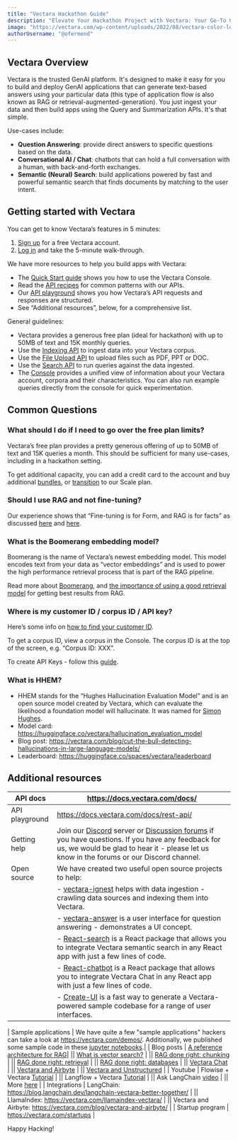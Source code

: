 ```yaml
---
title: "Vectara Hackathon Guide"
description: "Elevate Your Hackathon Project with Vectara: Your Go-To Guide for Building Generative AI Applications in Hackathons. Discover use-cases, quick-start resources, and unleash the full potential of GenAI."
image: "https://vectara.com/wp-content/uploads/2022/08/vectara-color-logo.svg"
authorUsername: "@ofermend"
---
```


## Vectara Overview

Vectara is the trusted GenAI platform. 
It's designed to make it easy for you to build and deploy GenAI applications that can generate text-based answers using your particular data 
(this type of application flow is also known as RAG or retrieval-augmented-generation). 
You just ingest your data and then build apps using the Query and Summarization APIs. It's that simple.

Use-cases include:

- **Question Answering**: provide direct answers to specific questions based on the data.
- **Conversational AI / Chat**: chatbots that can hold a full conversation with a human, with back-and-forth exchanges.
- **Semantic (Neural) Search**: build applications powered by fast and powerful semantic search that finds documents by matching to the user intent.

## Getting started with Vectara

You can get to know Vectara’s features in 5 minutes:

1. [Sign up](https://console.vectara.com/signup/?utm_source=event&utm_medium=hackathon&utm_term=sign-up&utm_content=hackathon-guide&utm_campaign=event-hackathon-sign-up-hackathon-guide) for a free Vectara account.
2. [Log in](https://console.vectara.com/login) and take the 5-minute walk-through.

We have more resources to help you build apps with Vectara:

- The [Quick Start guide](https://docs.vectara.com/docs/quickstart) shows you how to use the Vectara Console.
- Read the [API recipes](https://docs.vectara.com/docs/api-recipes) for common patterns with our APIs.
- Our [API playground](https://docs.vectara.com/docs/rest-api/) shows you how Vectara’s API requests and responses are structured.
- See “Additional resources”, below, for a comprehensive list.

General guidelines:

- Vectara provides a generous free plan (ideal for hackathon) with up to 50MB of text and 15K monthly queries.
- Use the [Indexing API](https://docs.vectara.com/docs/api-reference/indexing-apis/indexing) to ingest data into your Vectara corpus.
- Use the [File Upload API](https://docs.vectara.com/docs/api-reference/indexing-apis/file-upload/file-upload) to upload files such as PDF, PPT or DOC.
- Use the [Search API](https://docs.vectara.com/docs/api-reference/search-apis/search) to run queries against the data ingested.
- The [Console](https://console.vectara.com/login) provides a unified view of information about your Vectara account, corpora and their characteristics. You can also run example queries directly from the console for quick experimentation.

## Common Questions

### What should I do if I need to go over the free plan limits?

Vectara’s free plan provides a pretty generous offering of up to 50MB of text and 15K queries a month. This should be sufficient for many use-cases, including in a hackathon setting.

To get additional capacity, you can add a credit card to the account and buy additional [bundles](https://vectara.com/pricing/), or [transition](https://vectara.com/contact-us/) to our Scale plan.

### Should I use RAG and not fine-tuning?

Our experience shows that “Fine-tuning is for Form, and RAG is for facts” as discussed [here](https://www.anyscale.com/blog/fine-tuning-is-for-form-not-facts) and [here](https://vectara.com/fine-tuning-vs-grounded-generation/).

### What is the Boomerang embedding model?

Boomerang is the name of Vectara’s newest embedding model. This model encodes text from your data as “vector embeddings” and is used to power the high performance retrieval process that is part of the RAG pipeline.

Read more about [Boomerang](https://vectara.com/introducing-boomerang-vectaras-new-and-improved-retrieval-model/), and [the importance of using a good retrieval model](https://vectara.com/retrieval-augmented-generation-rag-done-right-retrieval/) for getting best results from RAG.

### Where is my customer ID / corpus ID / API key?

Here’s some info on [how to find your customer ID](https://docs.vectara.com/docs/quickstart#view-your-customer-id).

To get a corpus ID, view a corpus in the Console. The corpus ID is at the top of the screen, e.g. “Corpus ID: XXX”.

To create API Keys - follow this [guide](https://docs.vectara.com/docs/common-use-cases/app-authn-authz/api-keys).

### What is HHEM?

- HHEM stands for the “Hughes Hallucination Evaluation Model” and is an open source model created by Vectara, which can evaluate the likelihood a foundation model will hallucinate. 
It was named for [Simon Hughes](https://diginomica.com/final-thoughts-memory-simon-mark-hughes-hallucination-research-pioneer).
- Model card: https://huggingface.co/vectara/hallucination_evaluation_model
- Blog post: https://vectara.com/blog/cut-the-bull-detecting-hallucinations-in-large-language-models/ 
- Leaderboard: https://huggingface.co/spaces/vectara/leaderboard

## 

## Additional resources

| API docs | https://docs.vectara.com/docs/ |
| --- | --- |
| API playground | https://docs.vectara.com/docs/rest-api/ |
| Getting help | Join our [Discord](https://discord.gg/GFb8gMz6UH) server or [Discussion forums](https://discuss.vectara.com/) if you have questions. If you have any feedback for us, we would be glad to hear it - please let us know in the forums or our Discord channel.|
| Open source |We have created two useful open source projects to help:|
|| - [vectara-ignest](https://github.com/vectara/vectara-ingest) helps with data ingestion - crawling data sources and indexing them into Vectara.|
|| - [vectara-answer](https://github.com/vectara/vectara-answer) is a user interface for question answering - demonstrates a UI concept.|
|| - [React-search](https://github.com/vectara/react-search) is a React package that allows you to integrate Vectara semantic search in any React app with just a few lines of code.|
|| - [React-chatbot](https://github.com/vectara/react-chatbot) is a React package that allows you to integrate Vectara Chat in any React app with just a few lines of code.|
|| - [Create-UI](https://github.com/vectara/react-chatbot) is a fast way to generate a Vectara-powered sample codebase for a range of user interfaces.|

| Sample applications | We have quite a few "sample applications" hackers can take a look at https://vectara.com/demos/. 
Additionally, we published some sample code in these [jupyter notebooks](https://github.com/vectara/example-notebooks).|
| Blog posts | [A reference architecture for RAG](https://vectara.com/a-reference-architecture-for-grounded-generation/)|
|| [What is vector search?](https://vectara.com/vector-search-what-is-vector-search-and-how-does-it-work/) |
|| [RAG done right: chunking](https://vectara.com/grounded-generation-done-right-chunking/) |
|| [RAG done right: retrieval](https://vectara.com/blog/retrieval-augmented-generation-rag-done-right-retrieval/) |
|| [RAG done right: databases](https://vectara.com/blog/retrieval-augmented-generation-rag-done-right-database-data/) |
|| [Vectara Chat](https://vectara.com/blog/vectara-chat-revolutionizing-chat-development-for-the-modern-business/) |
|| [Vectara and Airbyte](https://vectara.com/blog/vectara-and-airbyte/) |
|| [Vectara and Unstructured](https://vectara.com/blog/building-genai-applications-with-vectara-and-unstructured/) |
| Youtube | Flowise + Vectara [Tutorial](https://youtu.be/OJK-jdFYn6I) |
|| Langflow + Vectara [Tutorial](https://www.youtube.com/watch?v=VP0NDf2C3Kg) |
|| Ask LangChain [video](https://youtu.be/ACQaSAJxoBs) |
|| More [here](https://www.youtube.com/channel/UCoP_hcyjJRLQr0CV050bfMg) |
| Integrations | LangChain: https://blog.langchain.dev/langchain-vectara-better-together/ |
|| LlamaIndex: https://vectara.com/llamaindex-vectara/ |
|| Vectara and Airbyte: https://vectara.com/blog/vectara-and-airbyte/ |
| Startup program | https://vectara.com/startups |

Happy Hacking!
